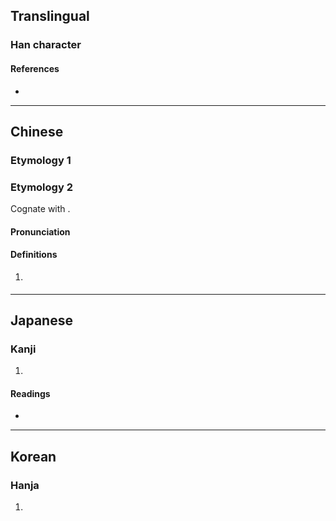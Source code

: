 {{also|和|味}}
{{character info}}
==Translingual==

===Han character===
{{Han char|rn=30|rad=口|as=05|sn=8|four=|canj=RHD|ids=⿰口禾}}

====References====
* {{Han ref|kx=0184.150|dkj=03489|dj=0404.020|hdz=10603.010|uh=548A|ud=21642}}

----

==Chinese==

===Etymology 1===
{{zh-see|和|v}}

===Etymology 2===
{{zh-forms}}
Cognate with {{cog|nan-hok|-}} {{zh-l|今|tr=taⁿ}}.

====Pronunciation====
{{zh-pron
|mn-t=dan1/da1
|cat=n,conj
}}

====Definitions====
{{zh-hanzi}}

# {{lb|zh|Teochew}} {{zh-alt-form|*今|[[now]]; [[then]]; in that case}}

----

==Japanese==

===Kanji===
{{ja-kanji|grade=|rs=口05}}

# {{rfdef|ja|sort=口05}}

====Readings====
* {{ja-readings|on=わ|kun=}}

----

==Korean==

===Hanja===
{{ko-hanja|hangeul=화|rv=hwa|mr=hwa}}

# {{rfdef|ko|sort=口05}}